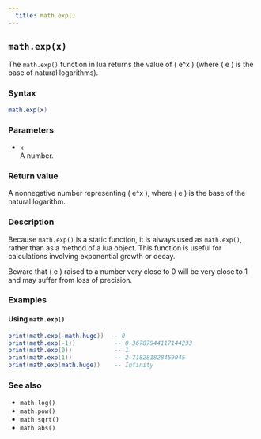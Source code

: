 ```yaml
---
  title: math.exp() 
---
```


## `math.exp(x)`

The `math.exp()` function in lua returns the value of \( e^x \) (where \( e \) is the base of natural logarithms).

### Syntax  

```lua
math.exp(x)
```

### Parameters  

- `x`  
  A number.

### Return value  

A nonnegative number representing \( e^x \), where \( e \) is the base of the natural logarithm.

### Description  

Because `math.exp()` is a static function, it is always used as `math.exp()`, rather than as a method of a lua object. This function is useful for calculations involving exponential growth or decay.

Beware that \( e \) raised to a number very close to 0 will be very close to 1 and may suffer from loss of precision.

### Examples  

#### Using `math.exp()`  

```lua
print(math.exp(-math.huge))  -- 0
print(math.exp(-1))           -- 0.36787944117144233
print(math.exp(0))            -- 1
print(math.exp(1))            -- 2.718281828459045
print(math.exp(math.huge))    -- Infinity
```

### See also  

- `math.log()`  
- `math.pow()`  
- `math.sqrt()`  
- `math.abs()`  
